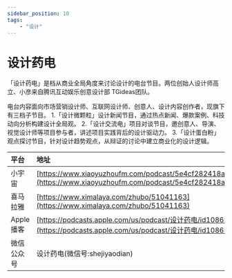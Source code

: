 ---
sidebar_position: 10
tags:
    - "设计"
---

# 设计药电

「设计药电」是档从商业全局角度来讨论设计的电台节目。两位创始人设计师高立、小彦来自腾讯互动娱乐创意设计部 TGideas团队。

电台内容面向市场营销设计师、互联网设计师、创意人、设计内容创作者，现旗下有三档子节目。 1.「设计微颗粒」设计新闻节目，通过热点新闻、爆款案例、科技动向分析构建设计全局观。 2.「设计交流电」项目对谈节目，邀创意人、导演、视觉设计师等项目参与者，讲述项目实践背后的设计驱动力。 3.「设计蛋白粉」观点探讨节目，针对设计趋势观点，从辩证的讨论中建立商业化的设计逻辑。

| 平台 | 地址 |
|:--|:----|
| 小宇宙 | [https://www.xiaoyuzhoufm.com/podcast/5e4cf282418a84a04614cc5e](https://www.xiaoyuzhoufm.com/podcast/5e4cf282418a84a04614cc5e) |
| 喜马拉雅 | [https://www.ximalaya.com/zhubo/51041163](https://www.ximalaya.com/zhubo/51041163) |
| Apple 播客 | [https://podcasts.apple.com/us/podcast/设计药电/id1086515768](https://podcasts.apple.com/us/podcast/设计药电/id1086515768) |
| 微信公众号 | 设计药电(微信号:shejiyaodian) |

